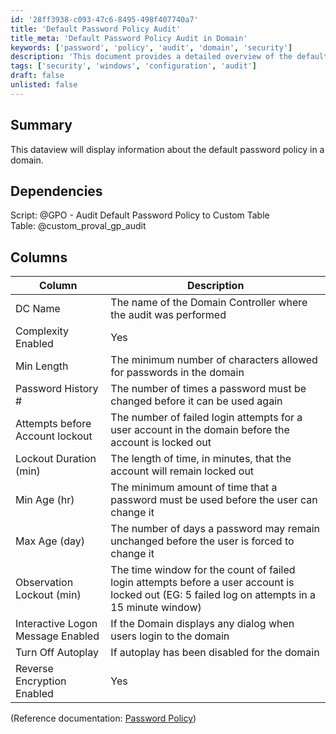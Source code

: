 ```yaml
---
id: '28ff3938-c093-47c6-8495-498f407740a7'
title: 'Default Password Policy Audit'
title_meta: 'Default Password Policy Audit in Domain'
keywords: ['password', 'policy', 'audit', 'domain', 'security']
description: 'This document provides a detailed overview of the default password policy in a domain, including its key components and dependencies. It outlines the various settings that govern password complexity, length, history, and account lockout procedures, ensuring a comprehensive understanding of security measures in place.'
tags: ['security', 'windows', 'configuration', 'audit']
draft: false
unlisted: false
---
```

## Summary

This dataview will display information about the default password policy in a domain.

## Dependencies

Script: @GPO - Audit Default Password Policy to Custom Table  
Table: @custom_proval_gp_audit

## Columns

| Column                              | Description                                                                                                     |
|-------------------------------------|-----------------------------------------------------------------------------------------------------------------|
| DC Name                             | The name of the Domain Controller where the audit was performed                                               |
| Complexity Enabled                  | Yes|No - Will display if the Password Complexity requirements are enabled or not                                 |
| Min Length                          | The minimum number of characters allowed for passwords in the domain                                          |
| Password History #                  | The number of times a password must be changed before it can be used again                                    |
| Attempts before Account lockout     | The number of failed login attempts for a user account in the domain before the account is locked out          |
| Lockout Duration (min)             | The length of time, in minutes, that the account will remain locked out                                       |
| Min Age (hr)                       | The minimum amount of time that a password must be used before the user can change it                         |
| Max Age (day)                      | The number of days a password may remain unchanged before the user is forced to change it                     |
| Observation Lockout (min)          | The time window for the count of failed login attempts before a user account is locked out (EG: 5 failed log on attempts in a 15 minute window) |
| Interactive Logon Message Enabled   | If the Domain displays any dialog when users login to the domain                                               |
| Turn Off Autoplay                   | If autoplay has been disabled for the domain                                                                    |
| Reverse Encryption Enabled           | Yes|No - Will display if reverse encryption is enabled on the domain                                           |

(Reference documentation: [Password Policy](https://docs.microsoft.com/en-us/windows/security/threat-protection/security-policy-settings/password-policy))













